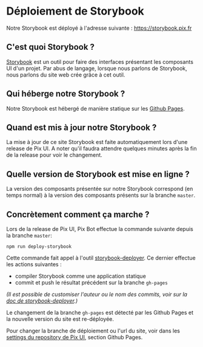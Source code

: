 
<Meta title='Développement/Storybook' />

# Déploiement de Storybook

Notre Storybook est déployé à l'adresse suivante : https://storybook.pix.fr

## C'est quoi Storybook ?

[Storybook](https://storybook.js.org/) est un outil pour faire des interfaces présentant les composants UI d'un projet.
Par abus de langage, lorsque nous parlons de Storybook, nous parlons du site web crée grâce à cet outil.

## Qui héberge notre Storybook ?

Notre Storybook est hébergé de manière statique sur les [Github Pages](https://pages.github.com/).

## Quand est mis à jour notre Storybook ?

La mise à jour de ce site Storybook est faite automatiquement lors d'une release de Pix UI.
A noter qu'il faudra attendre quelques minutes après la fin de la release pour voir le changement.

## Quelle version de Storybook est mise en ligne ?

La version des composants présentée sur notre Storybook correspond (en temps normal) à la version des composants présents sur la branche `master`.

## Concrètement comment ça marche ?

Lors de la release de Pix UI, Pix Bot effectue la commande suivante depuis la branche `master`:

```shell
npm run deploy-storybook
```

Cette commande fait appel à l'outil [storybook-deployer](https://github.com/storybookjs/storybook-deployer). Ce dernier effectue les actions suivantes :
- compiler Storybook comme une application statique
- commit et push le résultat précédent sur la branche `gh-pages`

*(Il est possible de customiser l'auteur ou le nom des commits, voir sur la [doc de storybook-deployer](https://github.com/storybookjs/storybook-deployer).)*

Le changement de la branche `gh-pages` est détecté par les Github Pages et la nouvelle version du site est re-déployée.

Pour changer la branche de déploiement ou l'url du site,
voir dans les [settings du repository de Pix UI](https://github.com/1024pix/pix-ui/settings), section Github Pages.
